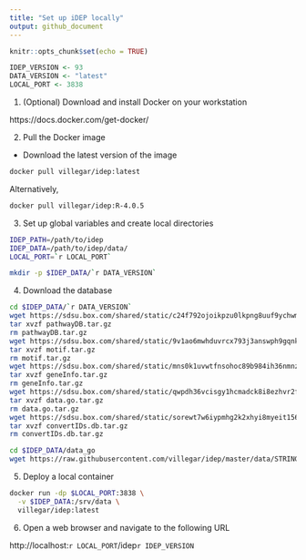 ```yaml
---
title: "Set up iDEP locally"
output: github_document
---
```


```r
knitr::opts_chunk$set(echo = TRUE)
```

```r
IDEP_VERSION <- 93
DATA_VERSION <- "latest"
LOCAL_PORT <- 3838
```

1. (Optional) Download and install Docker on your workstation

https://docs.docker.com/get-docker/

2. Pull the Docker image

- Download the latest version of the image
```bash
docker pull villegar/idep:latest
```

Alternatively,
```bash
docker pull villegar/idep:R-4.0.5
```

3. Set up global variables and create local directories
```bash
IDEP_PATH=/path/to/idep
IDEP_DATA=/path/to/idep/data/
LOCAL_PORT=`r LOCAL_PORT`

mkdir -p $IDEP_DATA/`r DATA_VERSION`
```

<!-- 4. Download the latest version of iDEP from Github -->
<!-- ```bash -->
<!-- cd $IDEP_PATH -->
<!-- git clone https://github.com/iDEP-SDSU/idep -->
<!-- ``` -->

4. Download the database
```bash
cd $IDEP_DATA/`r DATA_VERSION`
wget https://sdsu.box.com/shared/static/c24f792ojoikpzu0lkpng8uuf9ychwm7.gz -O pathwayDB.tar.gz
tar xvzf pathwayDB.tar.gz
rm pathwayDB.tar.gz
wget https://sdsu.box.com/shared/static/9v1ao6mwhduvrcx793j3answph9gqnkt.gz -O motif.tar.gz
tar xvzf motif.tar.gz
rm motif.tar.gz
wget https://sdsu.box.com/shared/static/mns0k1uvwtfnsohoc89b984ih36nmnz9.gz -O geneInfo.tar.gz
tar xvzf geneInfo.tar.gz
rm geneInfo.tar.gz
wget https://sdsu.box.com/shared/static/qwpdh36vcisgy1hcmadck8i8ezhvr2fh.gz -O data.go.tar.gz
tar xvzf data.go.tar.gz
rm data.go.tar.gz
wget https://sdsu.box.com/shared/static/sorewt7w6iypmhg2k2xhyi8myeit156o.gz -O convertIDs.db.tar.gz
tar xvzf convertIDs.db.tar.gz
rm convertIDs.db.tar.gz

cd $IDEP_DATA/data_go
wget https://raw.githubusercontent.com/villegar/idep/master/data/STRING11_species.csv
```

5. Deploy a local container
```bash
docker run -dp $LOCAL_PORT:3838 \
  -v $IDEP_DATA:/srv/data \
  villegar/idep:latest
```


<!-- ```bash -->
<!-- LOCAL_PORT=`r LOCAL_PORT` -->
<!-- docker run -dp $LOCAL_PORT:3838 \ -->
<!--   -v $IDEP_DATA:/srv/shiny-server/data \ -->
<!--   -v $IDEP_PATH:/srv/shiny-server/ \ -->
<!--   villegar/idep:latest -->
<!-- ``` -->

6. Open a web browser and navigate to the following URL

http://localhost:`r LOCAL_PORT`/idep`r IDEP_VERSION`
